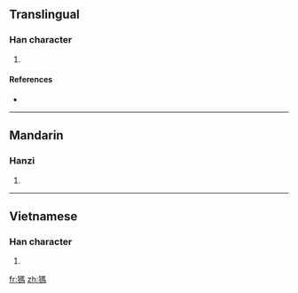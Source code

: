 {{also|犸}}
==Translingual==

===Han character===
{{Han char|rn=94|rad=犬|as=09|sn=12|four=|canj=大竹尸手火 (KHSQF)}}

# {{defn|Han|sort=犬09}}

====References====
* {{Han ref|kx=0716.300|dkj=20595|hdz=21361.140|uh=7341|ud=29505}}

----

==Mandarin==

===Hanzi===
{{cmn-hanzi|sim=犸|pin=[[mà]] ([[ma4]])|wg=ma<sup>4</sup>}}

# {{defn|Mandarin|sort=犬09}}

----

==Vietnamese==

===Han character===
{{vi-hantu|[[mã]]|rs=犬09}}

# {{defn|Vietnamese|sort=犬09}}

[[fr:獁]]
[[zh:獁]]